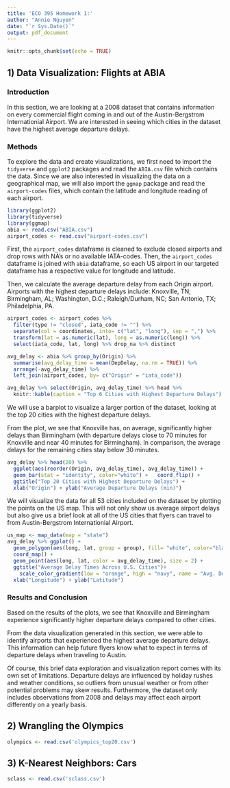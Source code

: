 ```yaml
---
title: 'ECO 395 Homework 1:'
author: "Annie Nguyen"
date: "`r Sys.Date()`"
output: pdf_document
---
```


```r
knitr::opts_chunk$set(echo = TRUE)
```

## 1) Data Visualization: Flights at ABIA

### Introduction

In this section, we are looking at a 2008 dataset that contains information on every commercial flight coming in and out of the Austin-Bergstrom Internationial Airport. We are interested in seeing which cities in the dataset have the highest average departure delays.

### Methods

To explore the data and create visualizations, we first need to import the `tidyverse` and `ggplot2` packages and read the `ABIA.csv` file which contains the data. Since we are also interested in visualizing the data on a geographical map, we will also import the `ggmap` package and read the `airport-codes` files, which contain the latitude and longitude reading of each airport. 

```r
library(ggplot2)
library(tidyverse)
library(ggmap)
abia <- read.csv("ABIA.csv")
airport_codes <- read.csv("airport-codes.csv")
```

First, the `airport_codes` dataframe is cleaned to exclude closed airports and drop rows with NA's or no available IATA-codes. Then, the `airport_codes` dataframe is joined with `abia` dataframe, so each US airport in our targeted dataframe has a respective value for longitude and latitude.

Then, we calculate the average departure delay from each Origin airport. Airports with the highest departure delays include: Knoxville, TN; Birmingham, AL; Washington, D.C.; Raleigh/Durham, NC; San Antonio, TX; Philadelphia, PA.


```r
airport_codes <- airport_codes %>% 
  filter(type != "closed", iata_code != "") %>%
  separate(col = coordinates, into= c("lat", "long"), sep = ",") %>%  
  transform(lat = as.numeric(lat), long = as.numeric(long)) %>% 
  select(iata_code, lat, long) %>% drop_na %>% distinct 

avg_delay <- abia %>% group_by(Origin) %>% 
  summarise(avg_delay_time = mean(DepDelay, na.rm = TRUE)) %>%
  arrange(-avg_delay_time) %>% 
  left_join(airport_codes, by= c("Origin" = "iata_code"))

avg_delay %>% select(Origin, avg_delay_time) %>% head %>%
  knitr::kable(caption = "Top 6 Cities with Highest Departure Delays")
```

We will use a barplot to visualize a larger portion of the dataset, looking at the top 20 cities with the highest departure delays.

From the plot, we see that Knoxville has, on average, significantly higher delays than Birmingham (with departure delays close to 70 minutes for Knoxville and near 40 minutes for Birmingham). In comparison, the average delays for the remaining cities stay below 30 minutes.

```r
avg_delay %>% head(20) %>% 
  ggplot(aes(reorder(Origin, avg_delay_time), avg_delay_time)) + 
  geom_bar(stat = "identity", color="white") +   coord_flip() + 
  ggtitle("Top 20 Cities with Highest Departure Delays") + 
  xlab("Origin") + ylab("Average Departure Delays (min)")
```

We will visualize the data for all 53 cities included on the dataset by plotting the points on the US map. This will not only show us average airport delays but also give us a brief look at all of the US cities that flyers can travel to from Austin-Bergstrom Internationial Airport.

```r
us_map <- map_data(map = "state")
avg_delay %>% ggplot() + 
  geom_polygon(aes(long, lat, group = group), fill= "white", color="black", data= us_map) + 
  coord_map() + 
  geom_point(aes(long, lat, color = avg_delay_time), size = 2) +
  ggtitle("Average Delay Times Across U.S. Cities")+ 
    scale_color_gradient(low = "orange", high = "navy", name = "Avg. Dep. Delay") + 
  xlab("Longitude") + ylab("Latitude")

```

### Results and Conclusion
Based on the results of the plots, we see that Knoxville and Birmingham experience significantly higher departure delays compared to other cities.

From the data visualization generated in this section, we were able to identify airports that experienced the highest average departure delays. This information can help future flyers know what to expect in terms of departure delays when traveling to Austin.

Of course, this brief data exploration and visualization report comes with its own set of limitations. Departure delays are influenced by holiday rushes and weather conditions, so outliers from unusual weather or from other potential problems may skew results. Furthermore, the dataset only includes observations from 2008 and delays may affect each airport differently on a yearly basis.


## 2) Wrangling the Olympics


```r
olympics <- read.csv('olympics_top20.csv')
```


## 3) K-Nearest Neighbors: Cars


```r
sclass <- read.csv('sclass.csv')
```





